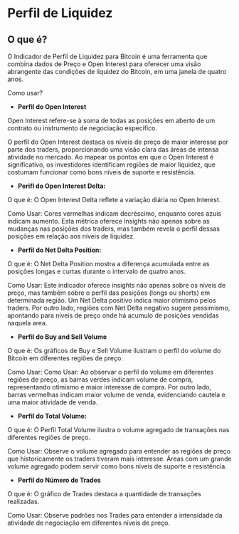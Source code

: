 # Perfil de Liquidez

## O que é?

O Indicador de Perfil de Liquidez para Bitcoin é uma ferramenta que combina dados de Preço e Open Interest para oferecer uma visão abrangente das condições de liquidez do Bitcoin, em uma janela de quatro anos.

Como usar?

- **Perfil do Open Interest**

Open Interest refere-se à soma de todas as posições em aberto de um contrato ou instrumento de negociação específico.

O perfil do Open Interest destaca os níveis de preço de maior interesse por parte dos traders, proporcionando uma visão clara das áreas de intensa atividade no mercado.  Ao mapear os pontos em que o Open Interest é significativo, os investidores identificam regiões de maior liquidez, que costumam funcionar como bons níveis de suporte e resistência.

- **Perifl do Open Interest Delta:**

O que é: O Open Interest Delta reflete a variação diária no Open Interest.

Como Usar: Cores vermelhas indicam decréscimo, enquanto cores azuis indicam aumento. Esta métrica oferece insights não apenas sobre as mudanças nas posições dos traders, mas também revela o perfil dessas posições em relação aos níveis de liquidez.

- **Perfil do Net Delta Position:**

O que é: O Net Delta Position mostra a diferença acumulada entre as posições longas e curtas durante o intervalo de quatro anos.

Como Usar: Este indicador oferece insights não apenas sobre os níveis de preço, mas também sobre o perfil das posições (longs ou shorts) em determinada região. Um Net Delta positivo indica maior otimismo pelos traders. Por outro lado, regiões com Net Delta negativo sugere pessimismo, apontando para níveis de preço onde há acumulo de posições vendidas naquela area. 

- **Perfil do Buy and Sell Volume**

O que é: Os gráficos de Buy e Sell Volume ilustram o perfil do volume do Bitcoin em diferentes regiões de preço.

Como Usar: Como Usar: Ao observar o perfil do volume em diferentes regiões de preço, as barras verdes indicam volume de compra, representando otimismo e maior interesse de compra. Por outro lado, barras vermelhas indicam maior volume de venda, evidenciando cautela e uma maior atividade de venda.

- **Perfil do Total Volume:**

O que é: O Perfil Total Volume ilustra o volume agregado de transações nas diferentes regiões de preço.

Como Usar: Observe o volume agregado para entender as regiões de preço que historicamente os traders tiveram mais interesse. Áreas com um grande volume agregado podem servir como bons níveis de suporte e resistência.

- **Perfil do Número de Trades**

O que é: O gráfico de Trades destaca a quantidade de transações realizadas.

Como Usar: Observe padrões nos Trades para entender a intensidade da atividade de negociação em diferentes níveis de preço.